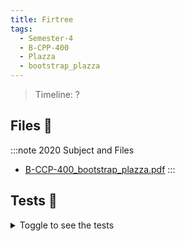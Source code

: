```yaml
---
title: Firtree
tags:
  - Semester-4
  - B-CPP-400
  - Plazza
  - bootstrap_plazza
---
```

> Timeline: ?


## Files 📂

:::note 2020 Subject and Files
- [B-CCP-400_bootstrap_plazza.pdf](https://github.com/Studio-17/Epitech-Subjects/raw/main/Semester-4/B-CPP-400/Plazza/bootstrap_plazza/B-CCP-400_bootstrap_plazza.pdf)
:::

## Tests 🤖
<details>
  <summary>Toggle to see the tests</summary>
  <div>
Yo
  </div>
</details>

